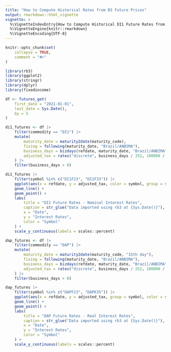 ```yaml
---
title: "How to Compute Historical Rates from B3 Future Prices"
output: rmarkdown::html_vignette
vignette: >
  %\VignetteIndexEntry{How to Compute Historical DI1 Future Rates from B3 Future Prices}
  %\VignetteEngine{knitr::rmarkdown}
  %\VignetteEncoding{UTF-8}
---
```


```r
knitr::opts_chunk$set(
    collapse = TRUE,
    comment = "#>"
)
```

```r
library(rb3)
library(ggplot2)
library(stringr)
library(dplyr)
library(fixedincome)

df <- futures_get(
    first_date = "2021-01-01",
    last_date = Sys.Date(),
    by = 5
)
```

```r
di1_futures <- df |>
    filter(commodity == "DI1") |>
    mutate(
        maturity_date = maturity2date(maturity_code),
        fixing = following(maturity_date, "Brazil/ANBIMA"),
        business_days = bizdays(refdate, maturity_date, "Brazil/ANBIMA"),
        adjusted_tax = rates("discrete", business_days / 252, 100000 / price)
    ) |>
    filter(business_days > 0)

di1_futures |>
    filter(symbol %in% c("DI1F23", "DI1F33")) |>
    ggplot(aes(x = refdate, y = adjusted_tax, color = symbol, group = symbol)) +
    geom_line() +
    geom_point() +
    labs(
        title = "DI1 Future Rates - Nominal Interest Rates",
        caption = str_glue("Data imported using rb3 at {Sys.Date()}"),
        x = "Date",
        y = "Interest Rates",
        color = "Symbol"
    ) +
    scale_y_continuous(labels = scales::percent)
```

```r
dap_futures <- df |>
    filter(commodity == "DAP") |>
    mutate(
        maturity_date = maturity2date(maturity_code, "15th day"),
        fixing = following(maturity_date, "Brazil/ANBIMA"),
        business_days = bizdays(refdate, maturity_date, "Brazil/ANBIMA"),
        adjusted_tax = rates("discrete", business_days / 252, 100000 / price)
    ) |>
    filter(business_days > 0)

dap_futures |>
    filter(symbol %in% c("DAPF23", "DAPK35")) |>
    ggplot(aes(x = refdate, y = adjusted_tax, group = symbol, color = symbol)) +
    geom_line() +
    geom_point() +
    labs(
        title = "DAP Future Rates - Real Interest Rates",
        caption = str_glue("Data imported using rb3 at {Sys.Date()}"),
        x = "Date",
        y = "Interest Rates",
        color = "Symbol"
    ) +
    scale_y_continuous(labels = scales::percent)
```
